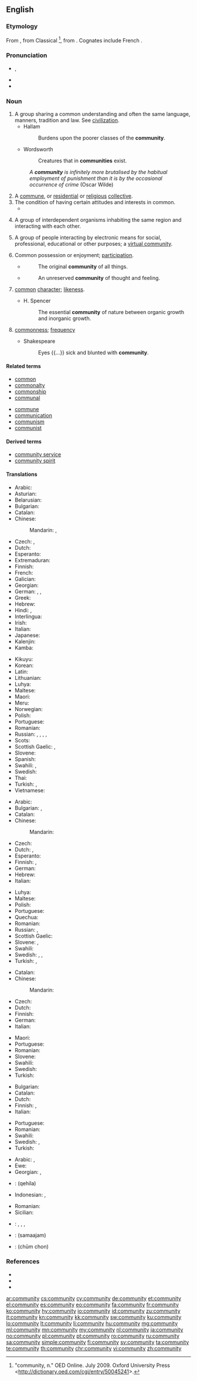 ==English==
{{wikipedia|dab=community (disambiguation)|community}}

===Etymology===
From {{etyl|fro|en}} {{m|fro|communité}}, from Classical {{etyl|la|en}} {{m|la|communitas}}<ref>"community, n." OED Online. July 2009. Oxford University Press <http://dictionary.oed.com/cgi/entry/50045241>.</ref>, from {{m|la|commūnis||common}}. Cognates include French {{term|communauté|lang=fr}}.

===Pronunciation===
* {{enPR|kə-myo͞oʹnə-ti}}, {{IPA|/k(ə)ˈmjunəti/|/k(ə)ˈmjunəɾi/|lang=en}}
* {{audio|en-us-community.ogg|Audio (US)|lang=en}}
* {{audio|en-ca-community.ogg|Audio (CA)|lang=en}}

===Noun===
{{wikipedia}}
{{en-noun|communities}}

# A group sharing a common understanding and often the same language, manners, tradition and law. See [[civilization]].
#* Hallam
#*: Burdens upon the poorer classes of the '''community'''.
#* Wordsworth
#*: Creatures that in '''communities''' exist.
#: ''A '''community''' is infinitely more brutalised by the habitual employment of punishment than it is by the occasional occurrence of crime'' (Oscar Wilde)
# A [[commune]], or [[residential]] or [[religious]] [[collective]].
# The condition of having certain attitudes and interests in common.
#* {{quote-magazine|date=2013-06-07|author={{w|Joseph Stiglitz}}
|volume=188|issue=26|page=19|magazine={{w|The Guardian Weekly}}
|title=[http://www.guardian.co.uk/commentisfree/2013/may/27/globalisation-is-about-taxes-too Globalisation is about taxes too]
|passage=It is time the international '''community''' faced the reality: we have an unmanageable, unfair, distortionary global tax regime. It is a tax system that is pivotal in creating the increasing inequality that marks most advanced countries today – with America standing out in the forefront and the UK not far behind.}}
# {{context|ecology|lang=en}} A group of interdependent organisms inhabiting the same region and interacting with each other.
# {{context|internet|lang=en}} A group of people interacting by electronic means for social, professional, educational or other purposes; a [[virtual community]].
# {{context|obsolete|lang=en}} Common possession or enjoyment; [[participation]].
#* {{w|John Locke}}
#*: The original '''community''' of all things.
#* {{w|Washington Irving}}
#*: An unreserved '''community''' of thought and feeling.
#: {{usex|a '''community''' of goods|lang=en}}
# {{context|obsolete|lang=en}} [[common]] [[character]]; [[likeness]].
#* H. Spencer
#*: The essential '''community''' of nature between organic growth and inorganic growth.
# {{context|obsolete|lang=en}} [[commonness]]; [[frequency]]
#* Shakespeare
#*: Eyes {{...}} sick and blunted with '''community'''.

====Related terms====
{{rel-top}}
* [[common]]
* [[commonalty]]
* [[commonship]]
* [[communal]]
{{rel-mid}}
* [[commune]]
* [[communication]]
* [[communism]]
* [[communist]]
{{rel-bottom}}

====Derived terms====
* [[community service]]
* [[community spirit]]

====Translations====
{{trans-top|group of people sharing a common understanding}}
* Arabic: {{t-check|ar|مجتمع|m}}
* Asturian: {{t|ast|comunidá|f}}
* Belarusian: {{t|be|грама́дства|n|sc=Cyrl}}
* Bulgarian: {{t+|bg|о́бщество|n}}
* Catalan: {{t+|ca|comunitat|f}}
* Chinese:
*: Mandarin: {{t|cmn|社團|sc=Hani}}, {{t+|cmn|社团|tr=shètuán|sc=Hani}}
* Czech: {{t+|cs|společenství|n}}, {{t|cs|komunita|f}}
* Dutch: {{t+|nl|gemeenschap|f}}
* Esperanto: {{t-needed|eo}}
* Extremaduran: {{t|ext|comuniá|f}}
* Finnish: {{t+|fi|yhteisö}}
* French: {{t+|fr|communauté|f}}
* Galician: {{t+|gl|comunidade|f}}
* Georgian: {{t-needed|ka}}
* German: {{t+|de|Gemeinschaft|f}}, {{t+|de|Gesellschaft|f}}, {{t+|de|Community|f}} {{qualifier|internet}}
* Greek: {{t+|el|κοινότητα|f}}
* Hebrew: {{t-needed|he}}
* Hindi: {{t|hi|समुदाय|sc=Deva}}, {{t|hi|समाज|sc=Deva}}
* Interlingua: {{t|ia|communitate}}
* Irish: {{t|ga|cumann|m}}
* Italian: {{t+|it|comunità|f}}
* Japanese: {{t|ja|コミュニティ|tr=komyuniti|sc=Jpan}}
* Kalenjin: {{t|kln|jamii}}
* Kamba: {{t|kam|njamii}}
{{trans-mid}}
* Kikuyu: {{t|ki|ado}}
* Korean: {{t-needed|ko}}
* Latin: {{t|la|communitas|f}}
* Lithuanian: {{t+|lt|bendruomenė|f}}
* Luhya: {{t|luy|ejamii}}
* Maltese: {{t|mt|komunità|f}}
* Maori: {{t|mi|hapori}}
* Meru: {{t|mer|banto}}
* Norwegian: {{t|no|samfunn|n}}
* Polish: {{t+|pl|społeczność|f}}
* Portuguese: {{t+|pt|comunidade|f}}
* Romanian: {{t+|ro|comunitate|f}}
* Russian: {{t+|ru|соо́бщество|n}}, {{t+|ru|о́бщество|n}}, {{t+|ru|общи́на|f}}, {{t+|ru|комму́на|f}}, {{qualifier|neologism or slang}} {{t|ru|комью́нити|f}}
* Scots: {{t|sco|commonty}}
* Scottish Gaelic: {{t|gd|poball|m}}, {{t|gd|coimhearsnachd|f}}
* Slovene: {{t+|sl|skupnost|f}}
* Spanish: {{t+|es|comunidad|f}}
* Swahili: {{t+|sw|jamii}}, {{t+|sw|jamaa}}
* Swedish: {{t+|sv|samhälle|n}}
* Thai: {{t|th|ประชาคม|tr=bpràchaa kom|sc=Thai}}
* Turkish: {{t+|tr|cemiyet}}, {{qualifier|legal}} {{t+|tr|toplum}}
* Vietnamese: {{t+|vi|cộng đồng}}
{{trans-bottom}}

{{trans-top|commune or residential/religious collective}}
* Arabic: {{t|ar|مِلَّة}}
* Bulgarian: {{t+|bg|колония|f}}, {{t|bg|комуна}}
* Catalan: {{t+|ca|comunitat|f}}
* Chinese:
*: Mandarin: {{t+|cmn|社群|tr=shèqún|sc=Hani}}
* Czech: {{t|cs|komunita|f}}
* Dutch: {{t+|nl|commune}}, {{t+|nl|gemeenschap|f}}
* Esperanto: {{t|eo|komunumo}}
* Finnish: {{t+|fi|yhteisö}}, {{t+|fi|kommuuni}}
* German: {{t+|de|Gemeinde|f}}
* Hebrew: {{t|he|קהילה|f}}
* Italian: {{t+|it|comunità|f}}
{{trans-mid}}
* Luhya: {{t|luy|jamii}}
* Maltese: {{t|mt|komunità|f}}
* Polish: {{t+|pl|wspólnota|f}}
* Portuguese: {{t+|pt|comunidade|f}}
* Quechua: {{t|qu|ayllu}}
* Romanian: {{t+|ro|comunitate|f}}
* Russian: {{t+|ru|соо́бщество|n}}, {{t+|ru|комму́на|f}}
* Scottish Gaelic: {{t|gd|coimhearsnachd|f}}
* Slovene: {{t+|sl|skupnost|f}}, {{t+|sl|komuna|f}}
* Swahili: {{t+|sw|jamii}}
* Swedish: {{t+|sv|samfund|n}}, {{t+|sv|kollektiv|n}}, {{t|sv|bostadskollektiv|n}}
* Turkish: {{t+|tr|cemaat}}, {{t+|tr|ümmet}}
{{trans-bottom}}

{{trans-top|condition of having certain attitudes and interests in common}}
* Catalan: {{t+|ca|comunitat|f}}
* Chinese:
*: Mandarin: {{t+|cmn|社群|tr=shèqún|sc=Hani}}
* Czech: {{t|cs|spolunáležitost|f}}
* Dutch: {{t+|nl|gemeenschap|f}}
* Finnish: {{t+|fi|yhteisöllisyys}}
* German: {{t+|de|Gemeinschaft|f}}
* Italian: {{t|it|comunanza|f}}
{{trans-mid}}
* Maori: {{t|mi|hapori}}
* Portuguese: {{t+|pt|comunidade|f}}
* Romanian: {{t+|ro|comunitate|f}}
* Slovene: {{t+|sl|skupnost|f}}
* Swahili: {{t+|sw|jamii}}
* Swedish: {{t+|sv|gemenskap|c}}
* Turkish: {{t+|tr|topluluk}}
{{trans-bottom}}

{{trans-top|(ecology) group of interdependent organisms}}
* Bulgarian: {{t+|bg|колония}}
* Catalan: {{t+|ca|comunitat|f}}
* Dutch: {{t+|nl|gemeenschap|f}}
* Finnish: {{t+|fi|yhdyskunta}}, {{t+|fi|eliöyhteisö}}
* Italian: {{t+|it|comunità|f}}
{{trans-mid}}
* Portuguese: {{t+|pt|comunidade|f}}
* Romanian: {{t+|ro|comunitate|f}}
* Swahili: {{t+|sw|jamii}}
* Swedish: {{t+|sv|samhälle|n}}, {{t|sv|organismsamhälle|n}}
* Turkish: {{t+|tr|topluluk}}
{{trans-bottom}}

{{checktrans-top}}
* Arabic: {{l|ar|جماعَة}} {{g|f}}, {{t-check|ar|جاليَة|f}}
* Ewe: {{t-check|ee|ha}}
* Georgian: {{t+check|ka|თემი}}, {{t-check|ka|ერთობა}}
* {{ttbc|he}}: {{t-check|he|קהילה|f}} (qehila)
* Indonesian: {{t-check|id|kelompok}}, {{t-check|id|komunitas}}
{{trans-mid}}
* Romanian: {{t-check|ro|comunitate|f}}
* Sicilian: {{t-check|scn|cumunità|f}}
* {{ttbc|sv}}: {{t-check|sv|samfund|c}}, {{t-check|sv|sammanslutning|c}}, {{t-check|sv|samhälle|c}}, {{t-check|sv|gemenskap|c}}
* {{ttbc|te}}: {{t-check|te|సమాజం}} (samaajam)
* {{ttbc|th}}: {{t-check|th|ชุมชน}} (chūm chon)
{{trans-bottom}}

===References===
<references/>
* {{R:Webster 1913}}
* {{R:Century 1911}}
* {{R:OneLook}}

[[ar:community]]
[[cs:community]]
[[cy:community]]
[[de:community]]
[[et:community]]
[[el:community]]
[[es:community]]
[[eo:community]]
[[fa:community]]
[[fr:community]]
[[ko:community]]
[[hy:community]]
[[io:community]]
[[id:community]]
[[zu:community]]
[[it:community]]
[[kn:community]]
[[kk:community]]
[[sw:community]]
[[ku:community]]
[[lo:community]]
[[lt:community]]
[[li:community]]
[[hu:community]]
[[mg:community]]
[[ml:community]]
[[mn:community]]
[[my:community]]
[[nl:community]]
[[ja:community]]
[[no:community]]
[[pl:community]]
[[pt:community]]
[[ro:community]]
[[ru:community]]
[[sa:community]]
[[simple:community]]
[[fi:community]]
[[sv:community]]
[[ta:community]]
[[te:community]]
[[th:community]]
[[chr:community]]
[[vi:community]]
[[zh:community]]